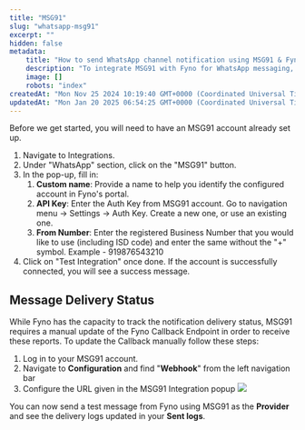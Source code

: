 ```yaml
---
title: "MSG91"
slug: "whatsapp-msg91"
excerpt: ""
hidden: false
metadata:
    title: "How to send WhatsApp channel notification using MSG91 & Fyno | Help Document"
    description: "To integrate MSG91 with Fyno for WhatsApp messaging, set up your MSG91 account, configure the API key and business number in Fyno, and update the Fyno Callback Endpoint in MSG91 to track message delivery status."
    image: []
    robots: "index"
createdAt: "Mon Nov 25 2024 10:19:40 GMT+0000 (Coordinated Universal Time)"
updatedAt: "Mon Jan 20 2025 06:54:25 GMT+0000 (Coordinated Universal Time)"
---
```


Before we get started, you will need to have an MSG91 account already set up.

1. Navigate to Integrations.
2. Under "WhatsApp" section, click on the "MSG91" button.
3. In the pop-up, fill in:
    1. **Custom name**: Provide a name to help you identify the configured account in Fyno's portal.
    2. **API Key**: Enter the Auth Key from MSG91 account. Go to navigation menu -> Settings -> Auth Key. Create a new one, or use an existing one.
    3. **From Number**: Enter the registered Business Number that you would like to use (including ISD code) and enter the same without the "+" symbol. Example - 919876543210
4. Click on "Test Integration" once done. If the account is successfully connected, you will see a success message.

## Message Delivery Status

While Fyno has the capacity to track the notification delivery status, MSG91 requires a manual update of the Fyno Callback Endpoint in order to receive these reports. To update the Callback manually follow these steps:

1. Log in to your MSG91 account.
2. Navigate to **Configuration** and find "**Webhook**" from the left navigation bar
3. Configure the URL given in the MSG91 Integration popup
   ![](https://fynodocs.s3.ap-south-1.amazonaws.com/images/whatsapp_msg91_callback.png)

You can now send a test message from Fyno using MSG91 as the **Provider** and see the delivery logs updated in your **Sent logs**.

